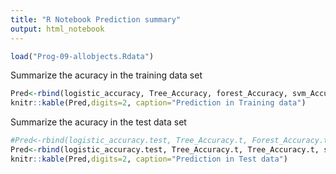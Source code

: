 ---
title: "R Notebook Prediction summary"
output: html_notebook
---


```{r}
load("Prog-09-allobjects.Rdata")
```

Summarize the acuracy in the training data set

```{r}
Pred<-rbind(logistic_accuracy, Tree_Accuracy, forest_Accuracy, svm_Accuracy)
knitr::kable(Pred,digits=2, caption="Prediction in Training data")
```
Summarize the acuracy in the test data set

```{r}
#Pred<-rbind(logistic_accuracy.test, Tree_Accuracy.t, Forest_Accuracy.t, svm_Accuracy.t)
Pred<-rbind(logistic_accuracy.test, Tree_Accuracy.t, Tree_Accuracy.t, svm_Accuracy.t)
knitr::kable(Pred,digits=2, caption="Prediction in Test data")
```

